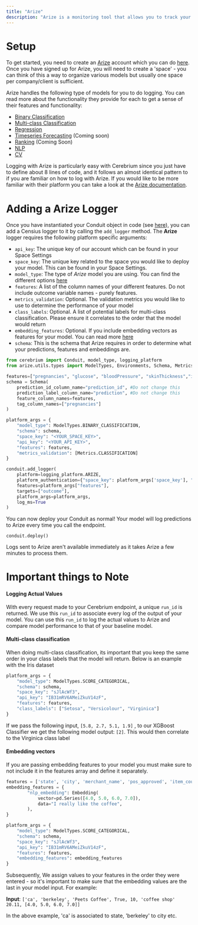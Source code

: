 ```yaml
---
title: "Arize"
description: "Arize is a monitoring tool that allows you to track your model performance in production environments."
---
```


# Setup

To get started, you need to create an [Arize](https://www.arize.com) account which you can do [here](https://app.arize.com/auth/join).
Once you have signed up for Arize, you will need to create a 'space' - you can think of this a way to organize various models but usually one space per company/client is sufficient.

Arize handles the following type of models for you to do logging. You can read more about the functionality they provide for each to get a sense of their features and functionality:

- [Binary Classification](https://docs.arize.com/arize/model-types/binary-classification)
- [Multi-class Classification](https://docs.arize.com/arize/model-types/multiclass-classification)
- [Regression](https://docs.arize.com/arize/model-types/regression)
- [Timeseries Forecasting](https://docs.arize.com/arize/model-types/timeseries-forecasting) (Coming soon)
- [Ranking](https://docs.arize.com/arize/model-types/ranking) (Coming Soon)
- [NLP](https://docs.arize.com/arize/model-types/natural-language-processing-nlp)
- [CV](https://docs.arize.com/arize/model-types/computer-vision-cv)

Logging with Arize is particularly easy with Cerebrium since you just have to define about 8 lines of code, and it follows an almost identical pattern to if you are familiar on how to log with Arize.
If you would like to be more familiar with their platform you can take a look at the [Arize documentation](https://arize.com/docs/).

# Adding a Arize Logger

Once you have instantiated your Conduit object in code (see [here](/cerebrium/test-and-deploy)), you can add a Censius logger to it by calling the `add_logger` method.
The <b>Arize</b> logger requires the following platform specific arguments:

- `api_key`: The unique key of our account which can be found in your Space Settings
- `space_key`: The unique key related to the space you would like to deploy your model. This can be found in your Space Settings.
- `model_type`: The type of <i>Arize</i> model you are using. You can find the different options [here](https://docs.arize.com/arize/model-types)
- `features`: A list of the column names of your different features. Do not include outcome variable names - purely features.
- `metrics_validation`: Optional. The validation metrics you would like to use to determine the performance of your model
- `class_labels`: Optional. A list of potential labels for multi-class classification. Please ensure it correlates to the order that the model would return
- `embedding_features`: Optional. If you include embedding vectors as features for your model. You can read more [here](https://docs.arize.com/arize/embeddings/7.-troubleshoot-embedding-data)
- `schema`: This is the schema that Arize requires in order to determine what your predictions, features and embeddings are.

```python
from cerebrium import Conduit, model_type, logging_platform
from arize.utils.types import ModelTypes, Environments, Schema, Metrics

features=["pregnancies", "glucose", "bloodPressure", "skinThickness","insulin", "bmi", "diabetesPedigree", "age"]
schema = Schema(
    prediction_id_column_name="prediction_id", #Do not change this
    prediction_label_column_name="prediction", #Do not change this
    feature_column_names=features,
    tag_column_names=["pregnancies"]
)

platform_args = {
    "model_type": ModelTypes.BINARY_CLASSIFICATION,
    "schema": schema,
    "space_key": "<YOUR_SPACE_KEY>",
    "api_key": "<YOUR_API_KEY>",
    "features": features,
    "metrics_validation": [Metrics.CLASSIFICATION]
}

conduit.add_logger(
    platform=logging_platform.ARIZE,
    platform_authentication={"space_key": platform_args['space_key'], "api_key": platform_args['api_key']},
    features=platform_args["features"],
    targets=["outcome"],
    platform_args=platform_args,
    log_ms=True
)
```

You can now deploy your Conduit as normal! Your model will log predictions to Arize every time you call the endpoint.

```
conduit.deploy()
```

<Note>
  Logs sent to Arize aren't available immediately as it takes Arize a few
  minutes to process them.
</Note>

# Important things to Note

#### Logging Actual Values

With every request made to your Cerebrium endpoint, a unique `run_id` is returned. We use this `run_id` to associate every log of the output of your model. You can use this `run_id` to log the actual values to Arize and compare model performance to that of your baseline model.

#### Multi-class classification

When doing multi-class classification, its important that you keep the same order in your class labels that the model will return. Below is an example with the Iris dataset

```python
platform_args = {
    "model_type": ModelTypes.SCORE_CATEGORICAL,
    "schema": schema,
    "space_key": "sJlAcWf3",
    "api_key": "IB31mRV6AMeiZkuV14zF",
    "features": features,
    "class_labels": ["Setosa", "Versicolour", "Virginica"]
}
```

If we pass the following input, `[5.8, 2.7, 5.1, 1.9]` , to our XGBoost Classifier we get the following model output: `[2]`. This would then correlate to the Virginica class label

#### Embedding vectors

If you are passing embedding features to your model you must make sure to not include it in the features array and define it separately.

```python
features = ['state', 'city', 'merchant_name', 'pos_approved', 'item_count', 'merchant_type', 'charge_amount': 20.11]
embedding_features = {
        "nlp_embedding": Embedding(
            vector=pd.Series([4.0, 5.0, 6.0, 7.0]),
            data="I really like the coffee",
        ),
}

platform_args = {
    "model_type": ModelTypes.SCORE_CATEGORICAL,
    "schema": schema,
    "space_key": "sJlAcWf3",
    "api_key": "IB31mRV6AMeiZkuV14zF",
    "features": features,
    "embedding_features": embedding_features
}

```

Subsequently, We assign values to your features in the order they were entered - so it's important to make sure that the embedding values are the last in your model input. For example:

**Input**: `['ca', 'berkeley', 'Peets Coffee', True, 10, 'coffee shop' 20.11, [4.0, 5.0, 6.0, 7.0]]`

In the above example, 'ca' is associated to state, 'berkeley' to city etc.
